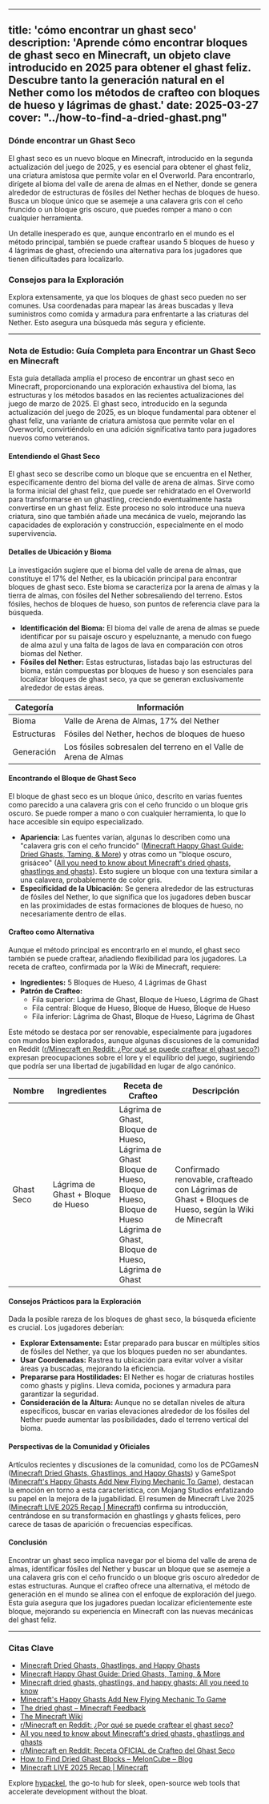 
---
title: 'cómo encontrar un ghast seco'
description: 'Aprende cómo encontrar bloques de ghast seco en Minecraft, un objeto clave introducido en 2025 para obtener el ghast feliz. Descubre tanto la generación natural en el Nether como los métodos de crafteo con bloques de hueso y lágrimas de ghast.'
date: 2025-03-27
cover: "../how-to-find-a-dried-ghast.png"
---


### Dónde encontrar un Ghast Seco
El ghast seco es un nuevo bloque en Minecraft, introducido en la segunda actualización del juego de 2025, y es esencial para obtener el ghast feliz, una criatura amistosa que permite volar en el Overworld. Para encontrarlo, dirígete al bioma del valle de arena de almas en el Nether, donde se genera alrededor de estructuras de fósiles del Nether hechas de bloques de hueso. Busca un bloque único que se asemeje a una calavera gris con el ceño fruncido o un bloque gris oscuro, que puedes romper a mano o con cualquier herramienta.

Un detalle inesperado es que, aunque encontrarlo en el mundo es el método principal, también se puede craftear usando 5 bloques de hueso y 4 lágrimas de ghast, ofreciendo una alternativa para los jugadores que tienen dificultades para localizarlo.

### Consejos para la Exploración
Explora extensamente, ya que los bloques de ghast seco pueden no ser comunes. Usa coordenadas para mapear las áreas buscadas y lleva suministros como comida y armadura para enfrentarte a las criaturas del Nether. Esto asegura una búsqueda más segura y eficiente.

---

### Nota de Estudio: Guía Completa para Encontrar un Ghast Seco en Minecraft

Esta guía detallada amplía el proceso de encontrar un ghast seco en Minecraft, proporcionando una exploración exhaustiva del bioma, las estructuras y los métodos basados en las recientes actualizaciones del juego de marzo de 2025. El ghast seco, introducido en la segunda actualización del juego de 2025, es un bloque fundamental para obtener el ghast feliz, una variante de criatura amistosa que permite volar en el Overworld, convirtiéndolo en una adición significativa tanto para jugadores nuevos como veteranos.

#### Entendiendo el Ghast Seco
El ghast seco se describe como un bloque que se encuentra en el Nether, específicamente dentro del bioma del valle de arena de almas. Sirve como la forma inicial del ghast feliz, que puede ser rehidratado en el Overworld para transformarse en un ghastling, creciendo eventualmente hasta convertirse en un ghast feliz. Este proceso no solo introduce una nueva criatura, sino que también añade una mecánica de vuelo, mejorando las capacidades de exploración y construcción, especialmente en el modo supervivencia.

#### Detalles de Ubicación y Bioma
La investigación sugiere que el bioma del valle de arena de almas, que constituye el 17% del Nether, es la ubicación principal para encontrar bloques de ghast seco. Este bioma se caracteriza por la arena de almas y la tierra de almas, con fósiles del Nether sobresaliendo del terreno. Estos fósiles, hechos de bloques de hueso, son puntos de referencia clave para la búsqueda.

- **Identificación del Bioma:** El bioma del valle de arena de almas se puede identificar por su paisaje oscuro y espeluznante, a menudo con fuego de alma azul y una falta de lagos de lava en comparación con otros biomas del Nether.
- **Fósiles del Nether:** Estas estructuras, listadas bajo las estructuras del bioma, están compuestas por bloques de hueso y son esenciales para localizar bloques de ghast seco, ya que se generan exclusivamente alrededor de estas áreas.

| Categoría      | Información                                              |
|----------------|----------------------------------------------------------|
| Bioma          | Valle de Arena de Almas, 17% del Nether                  |
| Estructuras    | Fósiles del Nether, hechos de bloques de hueso          |
| Generación     | Los fósiles sobresalen del terreno en el Valle de Arena de Almas |

#### Encontrando el Bloque de Ghast Seco
El bloque de ghast seco es un bloque único, descrito en varias fuentes como parecido a una calavera gris con el ceño fruncido o un bloque gris oscuro. Se puede romper a mano o con cualquier herramienta, lo que lo hace accesible sin equipo especializado.

- **Apariencia:** Las fuentes varían, algunas lo describen como una "calavera gris con el ceño fruncido" ([Minecraft Happy Ghast Guide: Dried Ghasts, Taming, & More](https://www.bisecthosting.com/blog/minecraft-happy-ghast-guide-dried-ghasts-taming-more)) y otras como un "bloque oscuro, grisáceo" ([All you need to know about Minecraft's dried ghasts, ghastlings and ghasts](https://www.thebackdash.com/gaming/all-you-need-to-know-about-minecrafts-dried-ghasts-ghastlings-and-ghasts)). Esto sugiere un bloque con una textura similar a una calavera, probablemente de color gris.
- **Especificidad de la Ubicación:** Se genera alrededor de las estructuras de fósiles del Nether, lo que significa que los jugadores deben buscar en las proximidades de estas formaciones de bloques de hueso, no necesariamente dentro de ellas.

#### Crafteo como Alternativa
Aunque el método principal es encontrarlo en el mundo, el ghast seco también se puede craftear, añadiendo flexibilidad para los jugadores. La receta de crafteo, confirmada por la Wiki de Minecraft, requiere:

- **Ingredientes:** 5 Bloques de Hueso, 4 Lágrimas de Ghast
- **Patrón de Crafteo:**
  - Fila superior: Lágrima de Ghast, Bloque de Hueso, Lágrima de Ghast
  - Fila central: Bloque de Hueso, Bloque de Hueso, Bloque de Hueso
  - Fila inferior: Lágrima de Ghast, Bloque de Hueso, Lágrima de Ghast

Este método se destaca por ser renovable, especialmente para jugadores con mundos bien explorados, aunque algunas discusiones de la comunidad en Reddit ([r/Minecraft en Reddit: ¿Por qué se puede craftear el ghast seco?](https://www.reddit.com/r/Minecraft/comments/1jieys4/why_is_the_dried_ghast_craftable/)) expresan preocupaciones sobre el lore y el equilibrio del juego, sugiriendo que podría ser una libertad de jugabilidad en lugar de algo canónico.

| Nombre       | Ingredientes                     | Receta de Crafteo                                                                                             | Descripción                                                                      |
|--------------|---------------------------------|---------------------------------------------------------------------------------------------------------------|----------------------------------------------------------------------------------|
| Ghast Seco   | Lágrima de Ghast + Bloque de Hueso | Lágrima de Ghast, Bloque de Hueso, Lágrima de Ghast<br/>Bloque de Hueso, Bloque de Hueso, Bloque de Hueso<br/>Lágrima de Ghast, Bloque de Hueso, Lágrima de Ghast | Confirmado renovable, crafteado con Lágrimas de Ghast + Bloques de Hueso, según la Wiki de Minecraft |

#### Consejos Prácticos para la Exploración
Dada la posible rareza de los bloques de ghast seco, la búsqueda eficiente es crucial. Los jugadores deberían:

- **Explorar Extensamente:** Estar preparado para buscar en múltiples sitios de fósiles del Nether, ya que los bloques pueden no ser abundantes.
- **Usar Coordenadas:** Rastrea tu ubicación para evitar volver a visitar áreas ya buscadas, mejorando la eficiencia.
- **Prepararse para Hostilidades:** El Nether es hogar de criaturas hostiles como ghasts y piglins. Lleva comida, pociones y armadura para garantizar la seguridad.
- **Consideración de la Altura:** Aunque no se detallan niveles de altura específicos, buscar en varias elevaciones alrededor de los fósiles del Nether puede aumentar las posibilidades, dado el terreno vertical del bioma.

#### Perspectivas de la Comunidad y Oficiales
Artículos recientes y discusiones de la comunidad, como los de PCGamesN ([Minecraft Dried Ghasts, Ghastlings, and Happy Ghasts](https://www.pcgamesn.com/minecraft/dried-happy-ghasts-ghastlings)) y GameSpot ([Minecraft's Happy Ghasts Add New Flying Mechanic To Game](https://www.gamespot.com/articles/minecrafts-happy-ghasts-add-new-flying-mechanic-to-game/1100-6530284/)), destacan la emoción en torno a esta característica, con Mojang Studios enfatizando su papel en la mejora de la jugabilidad. El resumen de Minecraft Live 2025 ([Minecraft LIVE 2025 Recap | Minecraft](https://www.minecraft.net/en-us/article/minecraft-live-2025-recap)) confirma su introducción, centrándose en su transformación en ghastlings y ghasts felices, pero carece de tasas de aparición o frecuencias específicas.

#### Conclusión
Encontrar un ghast seco implica navegar por el bioma del valle de arena de almas, identificar fósiles del Nether y buscar un bloque que se asemeje a una calavera gris con el ceño fruncido o un bloque gris oscuro alrededor de estas estructuras. Aunque el crafteo ofrece una alternativa, el método de generación en el mundo se alinea con el enfoque de exploración del juego. Esta guía asegura que los jugadores puedan localizar eficientemente este bloque, mejorando su experiencia en Minecraft con las nuevas mecánicas del ghast feliz.

---

### Citas Clave
- [Minecraft Dried Ghasts, Ghastlings, and Happy Ghasts](https://www.pcgamesn.com/minecraft/dried-happy-ghasts-ghastlings)
- [Minecraft Happy Ghast Guide: Dried Ghasts, Taming, & More](https://www.bisecthosting.com/blog/minecraft-happy-ghast-guide-dried-ghasts-taming-more)
- [Minecraft dried ghasts, ghastlings, and happy ghasts: All you need to know](https://www.sportskeeda.com/minecraft/minecraft-dried-ghasts-ghastlings-happy-ghasts-all-need-know)
- [Minecraft's Happy Ghasts Add New Flying Mechanic To Game](https://www.gamespot.com/articles/minecrafts-happy-ghasts-add-new-flying-mechanic-to-game/1100-6530284/)
- [The dried ghast – Minecraft Feedback](https://feedback.minecraft.net/hc/en-us/community/posts/35245027627277-The-dried-ghast)
- [The Minecraft Wiki](https://minecraft.wiki/)
- [r/Minecraft en Reddit: ¿Por qué se puede craftear el ghast seco?](https://www.reddit.com/r/Minecraft/comments/1jieys4/why_is_the_dried_ghast_craftable/)
- [All you need to know about Minecraft's dried ghasts, ghastlings and ghasts](https://www.thebackdash.com/gaming/all-you-need-to-know-about-minecrafts-dried-ghasts-ghastlings-and-ghasts)
- [r/Minecraft en Reddit: Receta OFICIAL de Crafteo del Ghast Seco](https://www.reddit.com/r/Minecraft/comments/1jihygw/official_crafting_recipe_of_the_dried_ghast_via/)
- [How to Find Dried Ghast Blocks – MelonCube – Blog](https://www.meloncube.net/blog/how-to-find-dried-ghast-blocks/)
- [Minecraft LIVE 2025 Recap | Minecraft](https://www.minecraft.net/en-us/article/minecraft-live-2025-recap)

Explore [hypackel](https://hypackel.com), the go-to hub for sleek, open-source web tools that accelerate development without the bloat.